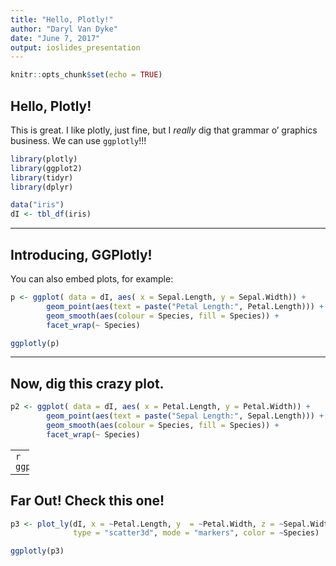 ```yaml
---
title: "Hello, Plotly!"
author: "Daryl Van Dyke"
date: "June 7, 2017"
output: ioslides_presentation
---
```


```r
knitr::opts_chunk$set(echo = TRUE)
```

## Hello, Plotly!

This is great.  I like plotly, just fine, but I *really* dig that grammar o' graphics business.  We can use ```ggplotly```!!!

```r
library(plotly)
library(ggplot2)
library(tidyr)
library(dplyr)

data("iris")
dI <- tbl_df(iris)
```

---

## Introducing, GGPlotly!

You can also embed plots, for example:

```r
p <- ggplot( data = dI, aes( x = Sepal.Length, y = Sepal.Width)) +
        geom_point(aes(text = paste("Petal Length:", Petal.Length))) + 
        geom_smooth(aes(colour = Species, fill = Species)) +
        facet_wrap(~ Species)

```

```r
ggplotly(p)
```


---

## Now, dig this crazy plot.

```r

p2 <- ggplot( data = dI, aes( x = Petal.Length, y = Petal.Width)) +
        geom_point(aes(text = paste("Sepal Length:", Sepal.Length))) + 
        geom_smooth(aes(colour = Species, fill = Species)) +
        facet_wrap(~ Species)

```
---
```r
ggplotly(p2)
```

---

## Far Out!  Check this one!

```r
p3 <- plot_ly(dI, x = ~Petal.Length, y  = ~Petal.Width, z = ~Sepal.Width,
              type = "scatter3d", mode = "markers", color = ~Species)
```
```r
ggplotly(p3)

```


